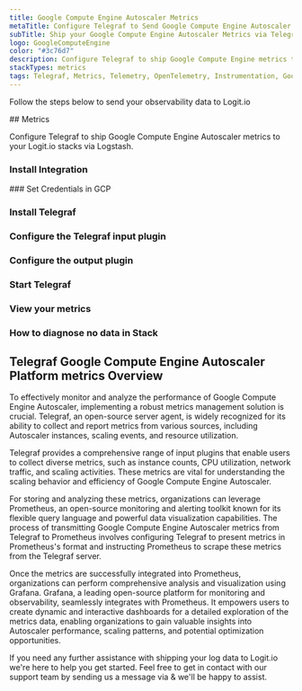```yaml
---
title: Google Compute Engine Autoscaler Metrics
metaTitle: Configure Telegraf to Send Google Compute Engine Autoscaler Metrics
subTitle: Ship your Google Compute Engine Autoscaler Metrics via Telegraf to your Logit.io Stack
logo: GoogleComputeEngine
color: "#3c76d7"
description: Configure Telegraf to ship Google Compute Engine metrics to your Logit.io stacks. Get started using our Telegraf Google Compute Engine metrics example.
stackTypes: metrics
tags: Telegraf, Metrics, Telemetry, OpenTelemetry, Instrumentation, Google Compute Engine Autoscaler, Autoscaling
---
```


Follow the steps below to send your observability data to Logit.io

<Steps>
  ## Metrics

  Configure Telegraf to ship Google Compute Engine Autoscaler metrics to your Logit.io stacks via Logstash.
  
  ### Install Integration
  <InstallIntegration/>
  ### Set Credentials in GCP

  <SetGCPCredentials intro="Google Compute Engine Autoscaler is a powerful feature within Google Cloud that automatically adjusts the number of Compute Engine instances based on real-time demand. It allows organizations to efficiently scale their infrastructure to meet fluctuating workload requirements, ensuring optimal performance and cost efficiency."/>
  
  ### Install Telegraf

  <InstallTelegraf />

  ### Configure the Telegraf input plugin

  <TelegrafStackDriverInput metric_type="autoscaler.googleapis.com"/>

  ### Configure the output plugin

  <TelegrafOutputPlugin />

  ### Start Telegraf

  <StartTelegraf />

  ### View your metrics
  <LaunchStack stackType="metrics" source="Google_Compute_Engine_Autoscaler_Metrics_via_Telegraf" utmMedium="metrics" utmCampaign="telegraf-GoogleComputeEngineAutoscaler-metrics" />

  ### How to diagnose no data in Stack

  <DiagnoseNoData />
</Steps>

## Telegraf Google Compute Engine Autoscaler Platform metrics Overview

To effectively monitor and analyze the performance of Google Compute Engine Autoscaler, implementing a 
robust metrics management solution is crucial. Telegraf, an open-source server agent, is widely 
recognized for its ability to collect and report metrics from various sources, including Autoscaler 
instances, scaling events, and resource utilization.

Telegraf provides a comprehensive range of input plugins that enable users to collect diverse metrics, 
such as instance counts, CPU utilization, network traffic, and scaling activities. These metrics are 
vital for understanding the scaling behavior and efficiency of Google Compute Engine Autoscaler.

For storing and analyzing these metrics, organizations can leverage Prometheus, an open-source 
monitoring and alerting toolkit known for its flexible query language and powerful data visualization 
capabilities. The process of transmitting Google Compute Engine Autoscaler metrics from Telegraf to 
Prometheus involves configuring Telegraf to present metrics in Prometheus's format and instructing 
Prometheus to scrape these metrics from the Telegraf server.

Once the metrics are successfully integrated into Prometheus, organizations can perform comprehensive 
analysis and visualization using Grafana. Grafana, a leading open-source platform for monitoring and 
observability, seamlessly integrates with Prometheus. It empowers users to create dynamic and 
interactive dashboards for a detailed exploration of the metrics data, enabling organizations to gain 
valuable insights into Autoscaler performance, scaling patterns, and potential optimization opportunities.

If you need any further assistance with shipping your log data to Logit.io we're here to help you get 
started. Feel free to get in contact with our support team by sending us a message via <IntercomButton text="live chat" /> & we'll be happy to assist.